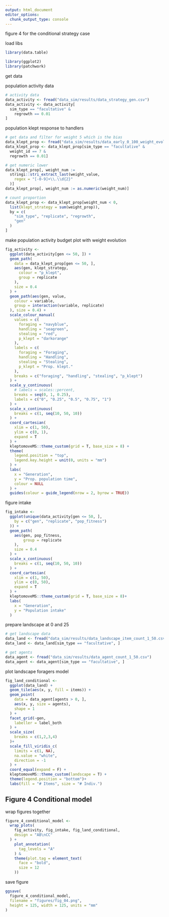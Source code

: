 ```yaml
---
output: html_document
editor_options: 
  chunk_output_type: console
---
```


figure 4 for the conditional strategy case

load libs

```r
library(data.table)

library(ggplot2)
library(patchwork)
```

get data

population activity data

```r
# activity data
data_activity <- fread("data_sim/results/data_strategy_gen.csv")
data_activity <- data_activity[
  sim_type == "facultative" &
    regrowth == 0.01
]
```

population klept response to handlers

```r
# get data and filter for weight 5 which is the bias
data_klept_prop <- fread("data_sim/results/data_early_0_100_weight_evolution.csv")
data_klept_prop <- data_klept_prop[sim_type == "facultative" &
  weight_id == 7 &
  regrowth == 0.01]

# get numeric lower
data_klept_prop[, weight_num :=
  stringi::stri_extract_last(weight_value,
    regex = "[-0-9]+\\.\\d{2}"
  )]
data_klept_prop[, weight_num := as.numeric(weight_num)]

# count proportion
data_klept_prop <- data_klept_prop[weight_num < 0,
  list(klept_strategy = sum(weight_prop)),
  by = c(
    "sim_type", "replicate", "regrowth",
    "gen"
  )
]
```


make population activity budget plot with weight evolution

```r
fig_activity <-
  ggplot(data_activity[gen <= 50, ]) +
  geom_path(
    data = data_klept_prop[gen <= 50, ],
    aes(gen, klept_strategy,
      colour = "p_klept",
      group = replicate
    ),
    size = 0.4
  ) +
  geom_path(aes(gen, value,
    colour = variable,
    group = interaction(variable, replicate)
  ), size = 0.4) +
  scale_colour_manual(
    values = c(
      foraging = "navyblue",
      handling = "seagreen",
      stealing = "red",
      p_klept = "darkorange"
    ),
    labels = c(
      foraging = "Foraging",
      handling = "Handling",
      stealing = "Stealing",
      p_klept = "Prop. klept."
    ),
    breaks = c("foraging", "handling", "stealing", "p_klept")
  ) +
  scale_y_continuous(
    # labels = scales::percent,
    breaks = seq(0, 1, 0.25),
    labels = c("0", "0.25", "0.5", "0.75", "1")
  ) +
  scale_x_continuous(
    breaks = c(1, seq(10, 50, 10))
  ) +
  coord_cartesian(
    xlim = c(1, 50),
    ylim = c(0, 1),
    expand = T
  ) +
  kleptomoveMS::theme_custom(grid = T, base_size = 8) +
  theme(
    legend.position = "top",
    legend.key.height = unit(0, units = "mm")
  ) +
  labs(
    x = "Generation",
    y = "Prop. population time",
    colour = NULL
  ) +
  guides(colour = guide_legend(nrow = 2, byrow = TRUE))
```

figure intake

```r
fig_intake <-
  ggplot(unique(data_activity[gen <= 50, ],
    by = c("gen", "replicate", "pop_fitness")
  )) +
  geom_path(
    aes(gen, pop_fitness,
        group = replicate
    ),
    size = 0.4
  ) +
  scale_x_continuous(
    breaks = c(1, seq(10, 50, 10))
  ) +
  coord_cartesian(
    xlim = c(1, 50),
    ylim = c(0, 50),
    expand = T
  ) +
  kleptomoveMS::theme_custom(grid = T, base_size = 8)+
  labs(
    x = "Generation",
    y = "Population intake"
  )
```

prepare landscape at 0 and 25

```r
# get landscape data
data_land <- fread("data_sim/results/data_landscape_item_count_1_50.csv")
data_land <- data_land[sim_type == "facultative", ]

# get agents
data_agent <- fread("data_sim/results/data_agent_count_1_50.csv")
data_agent <- data_agent[sim_type == "facultative", ]
```

plot landscape foragers model

```r
fig_land_conditional <-
  ggplot(data_land) +
  geom_tile(aes(x, y, fill = items)) +
  geom_point(
    data = data_agent[agents > 0, ],
    aes(x, y, size = agents),
    shape = 1
  ) +
  facet_grid(~gen,
    labeller = label_both
  ) +
  scale_size(
    breaks = c(1,2,3,4)
  )+
  scale_fill_viridis_c(
    limits = c(1, NA),
    na.value = "white",
    direction = -1
  ) +
  coord_equal(expand = F) +
  kleptomoveMS::theme_custom(landscape = T) +
  theme(legend.position = "bottom")+
  labs(fill = "# Items", size = "# Indiv.")
```

## Figure 4 Conditional model

wrap figures together

```r
figure_4_conditional_model <-
  wrap_plots(
    fig_activity, fig_intake, fig_land_conditional,
    design = "AB\nCC"
  ) +
    plot_annotation(
      tag_levels = "A"
    ) &
    theme(plot.tag = element_text(
      face = "bold",
      size = 12
    ))
```

save figure

```r
ggsave(
  figure_4_conditional_model,
  filename = "figures/fig_04.png",
  height = 125, width = 125, units = "mm"
)
```


